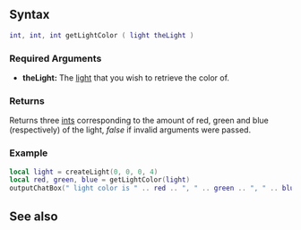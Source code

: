
{{Client function}}

{{New feature/item|3.0150|1.5.0|7048|
This function returns the color for a [[/Element/Light.md|light]] element.
}}

==Syntax==
<syntaxhighlight lang="lua">
int, int, int getLightColor ( light theLight )
</syntaxhighlight>
{{OOP||[[/light.md|light]]:getColor|color|setLightColor}}

===Required Arguments=== 
*'''theLight:''' The [[/Element/Light.md|light]] that you wish to retrieve the color of.

=== Returns ===
Returns three [[/int.md|int]]s corresponding to the amount of red, green and blue (respectively) of the light, ''false'' if invalid arguments were passed.

===Example===
<syntaxhighlight lang="Lua">
local light = createLight(0, 0, 0, 4)
local red, green, blue = getLightColor(light)
outputChatBox(" light color is " .. red .. ", " .. green .. ", " .. blue)
</syntaxhighlight>

==See also==
{{Client_light_functions}}